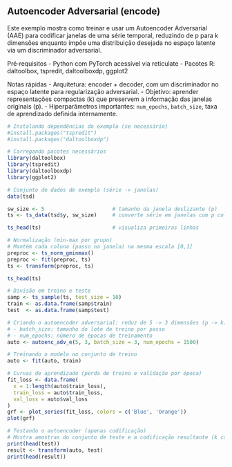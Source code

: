 ## Autoencoder Adversarial (encode)

Este exemplo mostra como treinar e usar um Autoencoder Adversarial (AAE) para codificar janelas de uma série temporal, reduzindo de p para k dimensões enquanto impõe uma distribuição desejada no espaço latente via um discriminador adversarial.

Pré‑requisitos
- Python com PyTorch acessível via reticulate
- Pacotes R: daltoolbox, tspredit, daltoolboxdp, ggplot2

Notas rápidas
- Arquitetura: encoder + decoder, com um discriminador no espaço latente para regularização adversarial.
- Objetivo: aprender representações compactas (k) que preservem a informação das janelas originais (p).
- Hiperparâmetros importantes: `num_epochs`, `batch_size`, taxa de aprendizado definida internamente.

```r
# Instalando dependências do exemplo (se necessário)
#install.packages("tspredit")
#install.packages("daltoolboxdp")
```

```r
# Carregando pacotes necessários
library(daltoolbox)
library(tspredit)
library(daltoolboxdp)
library(ggplot2)
```

```r
# Conjunto de dados de exemplo (série -> janelas)
data(tsd)

sw_size <- 5                      # tamanho da janela deslizante (p)
ts <- ts_data(tsd$y, sw_size)     # converte série em janelas com p colunas

ts_head(ts)                       # visualiza primeiras linhas
```

```r
# Normalização (min-max por grupo)
# Mantém cada coluna (passo na janela) na mesma escala [0,1]
preproc <- ts_norm_gminmax()
preproc <- fit(preproc, ts)
ts <- transform(preproc, ts)

ts_head(ts)
```

```r
# Divisão em treino e teste
samp <- ts_sample(ts, test_size = 10)
train <- as.data.frame(samp$train)
test  <- as.data.frame(samp$test)
```

```r
# Criando o autoencoder adversarial: reduz de 5 -> 3 dimensões (p -> k)
# - batch_size: tamanho do lote de treino por passo
# - num_epochs: número de épocas de treinamento
auto <- autoenc_adv_e(5, 3, batch_size = 3, num_epochs = 1500)

# Treinando o modelo no conjunto de treino
auto <- fit(auto, train)
```

```r
# Curvas de aprendizado (perda de treino e validação por época)
fit_loss <- data.frame(
  x = 1:length(auto$train_loss),
  train_loss = auto$train_loss,
  val_loss = auto$val_loss
)
grf <- plot_series(fit_loss, colors = c('Blue', 'Orange'))
plot(grf)
```

```r
# Testando o autoencoder (apenas codificação)
# Mostra amostras do conjunto de teste e a codificação resultante (k colunas)
print(head(test))
result <- transform(auto, test)
print(head(result))
```


